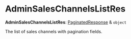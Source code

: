 
# AdminSalesChannelsListRes

 **AdminSalesChannelsListRes**: [PaginatedResponse](../../interfaces/medusa.PaginatedResponse/page.mdx) & `object`

The list of sales channels with pagination fields.
